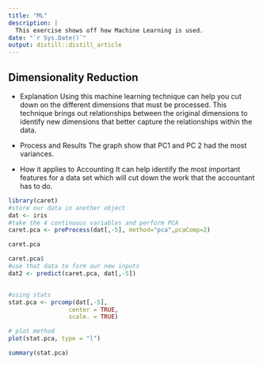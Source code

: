 ```yaml
---
title: "ML"
description: |
  This exercise shows off how Machine Learning is used. 
date: "`r Sys.Date()`"
output: distill::distill_article
---
```


##  Dimensionality Reduction 

- Explanation
Using this machine learning technique can help you cut down on the different dimensions that must be processed.  This technique brings out relationships between the original dimensions to identify new dimensions that better capture the relationships within the data.


- Process and Results
The graph show that PC1 and PC 2 had the most variances. 

- How it applies to Accounting
It can help identify the most important features for a data set which will cut down the work that the accountant has to do.


```r
library(caret)
#store our data in another object
dat <- iris
#take the 4 continuous variables and perform PCA
caret.pca <- preProcess(dat[,-5], method="pca",pcaComp=2)

caret.pca
```
```r
caret.pca$
#use that data to form our new inputs
dat2 <- predict(caret.pca, dat[,-5])


#using stats
stat.pca <- prcomp(dat[,-5],
                 center = TRUE,
                 scale. = TRUE) 

# plot method
plot(stat.pca, type = "l")
```

```r
summary(stat.pca)
```

